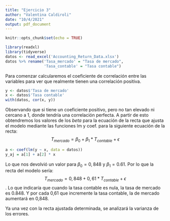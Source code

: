 ```yaml
---
title: "Ejercicio 3"
author: "Valentina Caldiroli"
date: "10/4/2021"
output: pdf_document
---
```


```r
knitr::opts_chunk$set(echo = TRUE)
```

```r
library(readxl)
library(tidyverse)
datos <- read_excel('Accounting_Return_Data.xlsx')
datos %>% rename('Tasa_mercado' = "Tasa de mercado", 
                 'Tasa_contable' = "Tasa contable")
```

Para comenzar calcularemos el coeficiente de correlación entre las variables para ver que realmente tienen una correlación positiva.

```r
y <- datos$'Tasa de mercado'
x <- datos$'Tasa contable'
with(datos, cor(x, y))
```

Observando que si tiene un coeficiente positivo, pero no tan elevado ni cercano a 1, donde tendría una correlación perfecta. A partir de esto obtendremos los valores de los $beta$ para la ecuación de la recta que ajusta el modelo mediante las funciones lm y coef. para la siguiente ecuación de la recta: $$T_{mercado} = \beta_0 + \beta_1*T_{contable} + \epsilon$$

```r
a <- coef(lm(y ~ x, data = datos))
y_aj = a[1] + a[2] * x 
```

Lo que nos devolvió un valor para $\beta_0 = 0,848$ y $\beta_1 = 0.61$. Por lo que la recta del modelo sería: $$T_{mercado} = 0,848 + 0,61*T_{contable} + \epsilon$$.
Lo que indicaría que cuando la tasa contable es nula, la tasa de mercado es 0.848. Y por cada 0,61 que incremente la tasa contable, la de mercado aumentará en 0,848. 

Ya una vez con la recta ajustada determinada, se analizará la varianza de los errores. 

